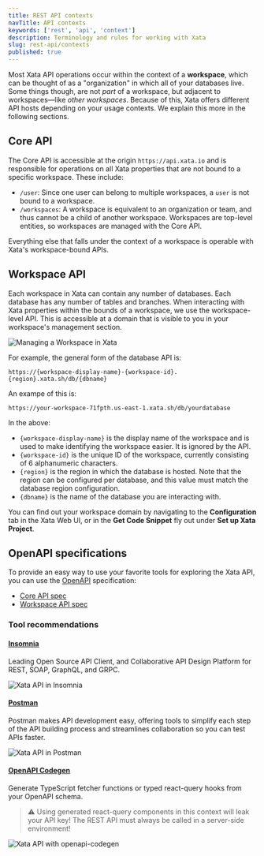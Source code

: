 ```yaml
---
title: REST API contexts
navTitle: API contexts
keywords: ['rest', 'api', 'context']
description: Terminology and rules for working with Xata
slug: rest-api/contexts
published: true
---
```


Most Xata API operations occur within the context of a **workspace**, which can be thought of as a "organization" in which all of your databases live. Some things though, are not _part_ of a workspace, but adjacent to workspaces&mdash;like _other workspaces_. Because of this, Xata offers different API hosts depending on your usage contexts. We explain this more in the following sections.

## Core API

The Core API is accessible at the origin `https://api.xata.io` and is responsible for operations on all Xata properties that are not bound to a specific workspace. These include:

- `/user`: Since one user can belong to multiple workspaces, a `user` is not bound to a workspace.
- `/workspaces`: A workspace is equivalent to an organization or team, and thus cannot be a child of another workspace. Workspaces are top-level entities, so workspaces are managed with the Core API.

Everything else that falls under the context of a workspace is operable with Xata's workspace-bound APIs.

## Workspace API

Each workspace in Xata can contain any number of databases. Each database has any number of tables and branches. When interacting with Xata properties within the bounds of a workspace, we use the workspace-level API. This is accessible at a domain that is visible to you in your workspace's management section.

![Managing a Workspace in Xata](images/manage-workspace.png)

For example, the general form of the database API is:

```text
https://{workspace-display-name}-{workspace-id}.{region}.xata.sh/db/{dbname}
```

An exampe of this is:

```text
https://your-workspace-71fpth.us-east-1.xata.sh/db/yourdatabase
```

In the above:

- `{workspace-display-name}` is the display name of the workspace and is used to make identifying the workspace easier. It is ignored by the API.
- `{workspace-id}` is the unique ID of the workspace, currently consisting of 6 alphanumeric characters.
- `{region}` is the region in which the database is hosted. Note that the region can be configured per database, and this value must match the database region configuration.
- `{dbname}` is the name of the database you are interacting with.

You can find out your workspace domain by navigating to the **Configuration** tab in the Xata Web UI, or in the **Get Code Snippet** fly out under **Set up Xata Project**.

## OpenAPI specifications

To provide an easy way to use your favorite tools for exploring the Xata API, you can use the [OpenAPI](https://www.openapis.org/) specification:

* [Core API spec](https://xata.io/api/openapi?scope=core)
* [Workspace API spec](https://xata.io/api/openapi?scope=workspace)


### Tool recommendations

#### [Insomnia](https://insomnia.rest/)

Leading Open Source API Client, and Collaborative API Design Platform for REST, SOAP, GraphQL, and GRPC.

![Xata API in Insomnia](images/insomnia.png)

#### [Postman](https://www.postman.com/)

Postman makes API development easy, offering tools to simplify each step of the API building process and streamlines collaboration so you can test APIs faster.

![Xata API in Postman](images/postman.png)

#### [OpenAPI Codegen](https://github.com/fabien0102/openapi-codegen)

Generate TypeScript fetcher functions or typed react-query hooks from your OpenAPI schema.

> ⚠️ Using generated react-query components in this context will leak your API key! The REST API must always be called in a server-side environment!

![Xata API with openapi-codegen](images/openapi-codegen.png)
